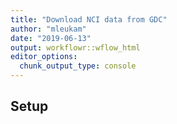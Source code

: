 ```yaml
---
title: "Download NCI data from GDC"
author: "mleukam"
date: "2019-06-13"
output: workflowr::wflow_html
editor_options:
  chunk_output_type: console
---
```


## Setup

```r

```

